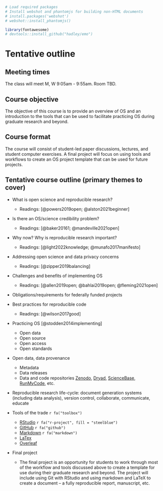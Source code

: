 ```r
# Load required packages
# Install webshot and phantomjs for building non-HTML documents
# install.packages('webshot')
# webshot::install_phantomjs()

library(fontawesome)
# devtools::install_github("hadley/emo")
```

<!-- emo::ji_find("arrow") -->

# Tentative outline 


## Meeting times
The class will meet M, W 9:05am - 9:55am. Room TBD. 

## Course objective
The objective of this course is to provide an overview of OS and an introduction to the tools that can be used to facilitate practicing OS during graduate research and beyond. 


## Course format
The course will consist of student-led paper discussions, lectures, and student computer exercises. A final project will focus on using tools and workflows to create an OS project template that can be used for future projects.

## Tentative course outline (primary themes to cover)
* What is open science and reproducible research?

    - Readings: [@powers2019open; @alston2021beginner]

* Is there an OS/science credibility problem?

    - Readings: [@baker20161; @mandeville2021open]

* Why now? Why is reproducible research important?

    - Readings: [@light2022knowledge; @munafo2017manifesto]

* Addressing open science and data privacy concerns

    - Readings: [@zipper2019balancing]
    
* Challenges and benefits of implementing OS

    - Readings: [@allen2019open; @bahlai2019open; @fleming2021open]
    
* Obligations/requirements for federally funded projects

* Best practices for reproducible code

    - Readings: [@wilson2017good]

* Practicing OS [@stodden2014implementing]

  - Open data
  - Open source
  - Open access
  - Open standards

* Open data, data provenance

    - Metadata
    - Data releases
    - Data and code repositories [Zenodo](https://zenodo.org/), [Dryad](https://datadryad.org/stash), [ScienceBase](https://www.sciencebase.gov/catalog/), [RunMyCode](http://www.runmycode.org/), etc.
    
    
* Reproducible research life-cycle: document generation systems (including data analysis), version control, collaborate, communicate, educate

* Tools of the trade `r fa("toolbox")`

    - [RStudio](https://www.rstudio.com/) `r fa("r-project", fill = "steelblue")` 
    - [GitHub](https://github.com) `r fa("github")`
    - [Markdown](www.markdownguide.org/) `r fa("markdown")`
    - [LaTex](https://www.latex-project.org/)
    - [Overleaf](https://www.overleaf.com)

* Final project

    - The final project is an opportunity for students to work through most of the workflow and tools discussed above to create a template for use during their graduate research and beyond. The project will include using Git with RStudio and using markdown and LaTeX to create a document -- a fully reproducible report, manuscript, etc. 
    
 